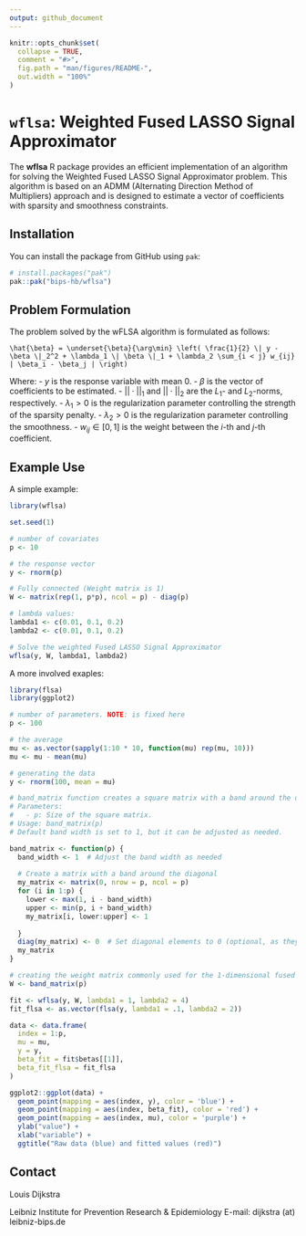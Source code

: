 ```yaml
---
output: github_document
---
```


<!-- README.md is generated from README.Rmd. Please edit that file -->

```r
knitr::opts_chunk$set(
  collapse = TRUE,
  comment = "#>",
  fig.path = "man/figures/README-",
  out.width = "100%"
)
```

# `wflsa`: Weighted Fused LASSO Signal Approximator

The **wflsa** R package provides an efficient implementation of an algorithm for solving the Weighted Fused LASSO Signal Approximator problem. This algorithm is based on an ADMM (Alternating Direction Method of Multipliers) approach and is designed to estimate a vector of coefficients with sparsity and smoothness constraints.


## Installation

You can install the package from GitHub using `pak`:

```r
# install.packages("pak")
pak::pak("bips-hb/wflsa")
```

## Problem Formulation

The problem solved by the wFLSA algorithm is formulated as follows:

```math 
\hat{\beta} = \underset{\beta}{\arg\min} \left( \frac{1}{2} \| y - \beta \|_2^2 + \lambda_1 \| \beta \|_1 + \lambda_2 \sum_{i < j} w_{ij} | \beta_i - \beta_j | \right) 
```

Where:
- $y$ is the response variable with mean 0.
- $\beta$ is the vector of coefficients to be estimated.
- $|| \cdot ||_1$ and $|| \cdot ||_2$ are the $L_1$- and $L_2$-norms, respectively.
- $\lambda_1 > 0$ is the regularization parameter controlling the strength of the sparsity penalty.
- $\lambda_2 > 0$ is the regularization parameter controlling the smoothness.
- $w_{ij} \in [0,1]$ is the weight between the $i$-th and $j$-th coefficient.

## Example Use

A simple example: 

```r
library(wflsa)

set.seed(1)

# number of covariates
p <- 10

# the response vector
y <- rnorm(p)

# Fully connected (Weight matrix is 1)
W <- matrix(rep(1, p*p), ncol = p) - diag(p)

# lambda values:
lambda1 <- c(0.01, 0.1, 0.2)
lambda2 <- c(0.01, 0.1, 0.2)

# Solve the weighted Fused LASSO Signal Approximator
wflsa(y, W, lambda1, lambda2)
```

A more involved exaples:

```r
library(flsa)
library(ggplot2)

# number of parameters. NOTE: is fixed here
p <- 100

# the average
mu <- as.vector(sapply(1:10 * 10, function(mu) rep(mu, 10)))
mu <- mu - mean(mu)

# generating the data
y <- rnorm(100, mean = mu)

# band_matrix function creates a square matrix with a band around the diagonal.
# Parameters:
#   - p: Size of the square matrix.
# Usage: band_matrix(p)
# Default band width is set to 1, but it can be adjusted as needed.

band_matrix <- function(p) {
  band_width <- 1  # Adjust the band width as needed
  
  # Create a matrix with a band around the diagonal
  my_matrix <- matrix(0, nrow = p, ncol = p)
  for (i in 1:p) {
    lower <- max(1, i - band_width)
    upper <- min(p, i + band_width)
    my_matrix[i, lower:upper] <- 1
    
  }
  diag(my_matrix) <- 0  # Set diagonal elements to 0 (optional, as they are already 1)
  my_matrix
}

# creating the weight matrix commonly used for the 1-dimensional fused lasso signal approximator
W <- band_matrix(p)

fit <- wflsa(y, W, lambda1 = 1, lambda2 = 4)
fit_flsa <- as.vector(flsa(y, lambda1 = .1, lambda2 = 2))

data <- data.frame(
  index = 1:p, 
  mu = mu,
  y = y, 
  beta_fit = fit$betas[[1]], 
  beta_fit_flsa = fit_flsa
)

ggplot2::ggplot(data) + 
  geom_point(mapping = aes(index, y), color = 'blue') + 
  geom_point(mapping = aes(index, beta_fit), color = 'red') + 
  geom_point(mapping = aes(index, mu), color = 'purple') + 
  ylab("value") + 
  xlab("variable") + 
  ggtitle("Raw data (blue) and fitted values (red)")
```

## Contact

Louis Dijkstra

Leibniz Institute for Prevention Research & Epidemiology
E-mail: dijkstra (at) leibniz-bips.de
